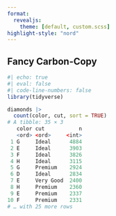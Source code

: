 ```yaml
---
format:
  revealjs: 
    theme: [default, custom.scss]
highlight-style: "nord"
---
```


## Fancy Carbon-Copy

```r
#| echo: true
#| eval: false
#| code-line-numbers: false
library(tidyverse)

diamonds |>
  count(color, cut, sort = TRUE)
# A tibble: 35 × 3
   color cut           n
   <ord> <ord>     <int>
 1 G     Ideal      4884
 2 E     Ideal      3903
 3 F     Ideal      3826
 4 H     Ideal      3115
 5 G     Premium    2924
 6 D     Ideal      2834
 7 E     Very Good  2400
 8 H     Premium    2360
 9 E     Premium    2337
10 F     Premium    2331
# … with 25 more rows
```
